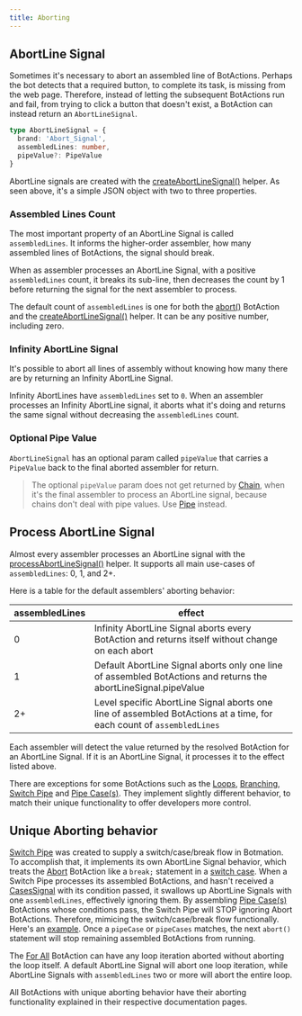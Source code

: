 ---
title: Aborting
---

## AbortLine Signal

Sometimes it's necessary to abort an assembled line of BotActions. Perhaps the bot detects that a required  button, to complete its task, is missing from the web page. Therefore, instead of letting the subsequent BotActions run and fail, from trying to click a button that doesn't exist, a BotAction can instead return an `AbortLineSignal`.

```typescript
type AbortLineSignal = {
  brand: 'Abort_Signal',
  assembledLines: number,
  pipeValue?: PipeValue
}
```

AbortLine signals are created with the [createAbortLineSignal()](/api/abort#createabortlinesignal) helper. As seen above, it's a simple JSON object with two to three properties.

### Assembled Lines Count

The most important property of an AbortLine Signal is called `assembledLines`. It informs the higher-order assembler, how many assembled lines of BotActions, the signal should break.

When as assembler processes an AbortLine Signal, with a positive `assembledLines` count, it breaks its sub-line, then decreases the count by 1 before returning the signal for the next assembler to process.

The default count of `assembledLines` is one for both the [abort()](/api/abort#abort) BotAction and the [createAbortLineSignal()](/api/abort#createabortlinesignal) helper. It can be any positive number, including zero.

### Infinity AbortLine Signal
It's possible to abort all lines of assembly without knowing how many there are by returning an Infinity AbortLine Signal.

Infinity AbortLines have `assembledLines` set to `0`. When an assembler processes an Infinity AbortLine signal, it aborts what it's doing and returns the same signal without decreasing the `assembledLines` count.

### Optional Pipe Value
`AbortLineSignal` has an optional param called `pipeValue` that carries a `PipeValue` back to the final aborted assembler for return.

> The optional `pipeValue` param does not get returned by [Chain](/api/assembly-lines#chain), when it's the final assembler to process an AbortLine signal, because chains don't deal with pipe values. Use [Pipe](/api/assembly-lines#pipe) instead.

## Process AbortLine Signal

Almost every assembler processes an AbortLine signal with the [processAbortLineSignal()](/api/abort#processabortlinesignal) helper. It supports all main use-cases of `assembledLines`: 0, 1, and 2+.

Here is a table for the default assemblers' aborting behavior:

| assembledLines | effect   |
|    -   |         -       |
| 0 | Infinity AbortLine Signal aborts every BotAction and returns itself without change on each abort |
| 1 | Default AbortLine Signal aborts only one line of assembled BotActions and returns the abortLineSignal.pipeValue |
| 2+ | Level specific AbortLine Signal aborts one line of assembled BotActions at a time, for each count of `assembledLines`  |

Each assembler will detect the value returned by the resolved BotAction for an AbortLine Signal. If it is an AbortLine Signal, it processes it to the effect listed above.

There are exceptions for some BotActions such as the [Loops](/api/loops), [Branching](/api/branching), [Switch Pipe](/api/assembly-lines#switch-pipe) and [Pipe Case(s)](/api/pipe#pipe-case). They implement slightly different behavior, to match their unique functionality to offer developers more control.

## Unique Aborting behavior
[Switch Pipe](/api/assembly-lines#switch-pipe) was created to supply a switch/case/break flow in Botmation. To accomplish that, it implements its own AbortLine Signal behavior, which treats the [Abort](/api/abort#abort) BotAction like a `break;` statement in a [switch case](https://www.w3schools.com/js/js_switch.asp). When a Switch Pipe processes its assembled BotActions, and hasn't received a [CasesSignal](/topic/conditionals/#cases-signal) with its condition passed, it swallows up AbortLine Signals with one `assembledLines`, effectively ignoring them. By assembling [Pipe Case(s)](/api/pipe#pipe-case) BotActions whose conditions pass, the Switch Pipe will STOP ignoring Abort BotActions. Therefore, mimicing the switch/case/break flow functionally. Here's an [example](/sites/linkedin#like-user-posts-from). Once a `pipeCase` or `pipeCases` matches, the next `abort()` statement will stop remaining assembled BotActions from running.

The [For All](/api/loops#for-all) BotAction can have any loop iteration aborted without aborting the loop itself. A default AbortLine Signal will abort one loop iteration, while AbortLine Signals with `assembledLines` two or more will abort the entire loop.

All BotActions with unique aborting behavior have their aborting functionality explained in their respective documentation pages.